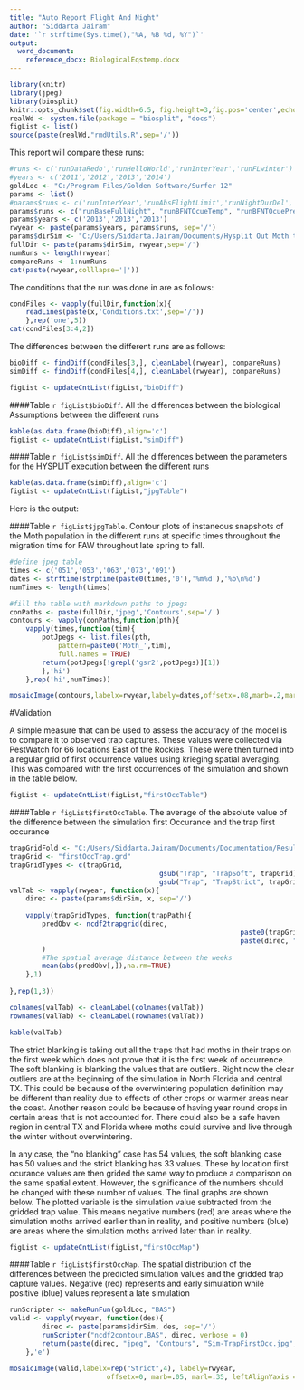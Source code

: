 ```yaml
---
title: "Auto Report Flight And Night"
author: "Siddarta Jairam"
date: '`r strftime(Sys.time(),"%A, %B %d, %Y")`'
output: 
  word_document:
    reference_docx: BiologicalEqstemp.docx
---
```


```r
library(knitr)
library(jpeg)
library(biosplit)
knitr::opts_chunk$set(fig.width=6.5, fig.height=3,fig.pos='center',echo=FALSE,comment='>',dpi=800)
realWd <- system.file(package = "biosplit", "docs")
figList <- list()
source(paste(realWd,"rmdUtils.R",sep='/'))

```

This report will compare these runs:

```r
#runs <- c('runDataRedo','runHelloWorld','runInterYear','runFLwinter')
#years <- c('2011','2012','2013','2014')
goldLoc <- "C:/Program Files/Golden Software/Surfer 12"
params <- list()
#params$runs <- c('runInterYear','runAbsFlightLimit','runNightDurDel','runFlightAndNight')
params$runs <- c("runBaseFullNight", "runBFNTOcueTemp", "runBFNTOcuePrec")
params$years <- c('2013','2013','2013')
rwyear <- paste(params$years, params$runs, sep='/')
params$dirSim <- "C:/Users/Siddarta.Jairam/Documents/Hysplit Out Moth table"
fullDir <- paste(params$dirSim, rwyear,sep='/')
numRuns <- length(rwyear)
compareRuns <- 1:numRuns
cat(paste(rwyear,colllapse='|'))
```

The conditions that the run was done in are as follows:

```r
condFiles <- vapply(fullDir,function(x){
	readLines(paste(x,'Conditions.txt',sep='/'))
	},rep('one',5))
cat(condFiles[3:4,2])
```

The differences between the different runs are as follows:

```r
bioDiff <- findDiff(condFiles[3,], cleanLabel(rwyear), compareRuns)
simDiff <- findDiff(condFiles[4,], cleanLabel(rwyear), compareRuns)

figList <- updateCntList(figList,"bioDiff")
```

####Table `r figList$bioDiff`. All the differences between the biological Assumptions between the different runs
```r
kable(as.data.frame(bioDiff),align='c')
figList <- updateCntList(figList,"simDiff")
```

####Table `r figList$simDiff`. All the differences between the parameters for the HYSPLIT execution between the different runs
```r
kable(as.data.frame(simDiff),align='c')
figList <- updateCntList(figList,"jpgTable")
```

Here is the output:

####Table `r figList$jpgTable`. Contour plots of instaneous snapshots of the Moth population in the different runs at specific times throughout the migration time for FAW throughout late spring to fall.
```r
#define jpeg table
times <- c('051','053','063','073','091')
dates <- strftime(strptime(paste0(times,'0'),'%m%d'),'%b\n%d')
numTimes <- length(times)

#fill the table with markdown paths to jpegs
conPaths <- paste(fullDir,'jpeg','Contours',sep='/')
contours <- vapply(conPaths,function(pth){
	vapply(times,function(tim){
		potJpegs <- list.files(pth,
			pattern=paste0('Moth_',tim),
			full.names = TRUE)
		return(potJpegs[!grepl('gsr2',potJpegs)][1])
		},'hi')
	},rep('hi',numTimes))

mosaicImage(contours,labelx=rwyear,labely=dates,offsetx=.08,marb=.2,marl=.11)
```

#Validation

A simple measure that can be used to assess the accuracy of the model is to compare it to observed trap captures. These values were collected via PestWatch for 66 locations East of the Rockies. These were then turned into a regular grid of first occurrence values using krieging spatial averaging. This was compared with the first occurrences of the simulation and shown in the table below. 

```r
figList <- updateCntList(figList,"firstOccTable")
```

####Table `r figList$firstOccTable`. The average of the absolute value of the difference between the simulation first Occurance and the trap first occurance

```r
trapGridFold <- "C:/Users/Siddarta.Jairam/Documents/Documentation/Result Files/"
trapGrid <- "firstOccTrap.grd"
trapGridTypes <- c(trapGrid, 
									 gsub("Trap", "TrapSoft", trapGrid),
									 gsub("Trap", "TrapStrict", trapGrid))
valTab <- vapply(rwyear, function(x){
	direc <- paste(params$dirSim, x, sep='/')
	
	vapply(trapGridTypes, function(trapPath){
		predObv <- ncdf2trapgrid(direc,
														 paste0(trapGridFold,trapPath),
														 paste(direc, "Sim-TrapFirstOcc.nc",sep='/')
		)
		#The spatial average distance between the weeks
		mean(abs(predObv[,]),na.rm=TRUE)
	},1)
	
},rep(1,3))

colnames(valTab) <- cleanLabel(colnames(valTab))
rownames(valTab) <- cleanLabel(rownames(valTab))

kable(valTab)
```

The strict blanking is taking out all the traps that had moths in their traps on the first week which does not prove that it is the first week of occurrence. The soft blanking is blanking the values that are outliers. Right now the clear outliers are at the beginning of the simulation in North Florida and central TX. This could be because of the overwintering population definition may be different than reality due to effects of other crops or warmer areas near the coast. Another reason could be because of having year round crops in certain areas that is not accounted for. There could also be a safe haven region in central TX and Florida where moths could survive and live through the winter without overwintering.

In any case, the "no blanking" case has 54 values, the soft blanking case has 50 values and the strict blanking has 33 values. These by location first ocurance values are then grided the same way to produce a comparison on the same spatial extent. However, the significance of the numbers should be changed with these number of values. The final graphs are shown below. The plotted variable is the simulation value subtracted from the gridded trap value. This means negative numbers (red) are areas where the simulation moths arrived earlier than in reality, and positive numbers (blue) are areas where the simulation moths arrived later than in reality.

```r
figList <- updateCntList(figList,"firstOccMap")
```

####Table `r figList$firstOccMap`. The spatial distribution of the differences between the predicted simulation values and the gridded trap capture values. Negative (red) represents and early simulation while positive (blue) values represent a late simulation

```r
runScripter <- makeRunFun(goldLoc, "BAS")
valid <- vapply(rwyear, function(des){
		direc <- paste(params$dirSim, des, sep='/')
		runScripter("ncdf2contour.BAS", direc, verbose = 0)
		return(paste(direc, "jpeg", "Contours", "Sim-TrapFirstOcc.jpg", sep='/'))
	},'e')

mosaicImage(valid,labelx=rep("Strict",4), labely=rwyear,
						offsetx=0, marb=.05, marl=.35, leftAlignYaxis = TRUE)
```
